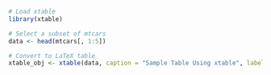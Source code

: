 
```r
# Load xtable
library(xtable)

# Select a subset of mtcars
data <- head(mtcars[, 1:5])

# Convert to LaTeX table
xtable_obj <- xtable(data, caption = "Sample Table Using xtable", label = "tab:xtable")


```
